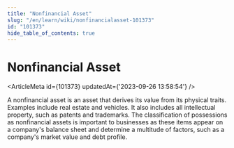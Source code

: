 ```yaml
---
title: "Nonfinancial Asset"
slug: "/en/learn/wiki/nonfinancialasset-101373"
id: "101373"
hide_table_of_contents: true
---
```



# Nonfinancial Asset

<ArticleMeta id={101373} updatedAt={'2023-09-26 13:58:54'} />
<div className='border-solid border-b border-t-0 my-4 border-[var(--ifm-color-gray-300)]' />

A nonfinancial asset is an asset that derives its value from its physical traits. Examples include real estate and vehicles. It also includes all intellectual property, such as patents and trademarks. The classification of possessions as nonfinancial assets is important to businesses as these items appear on a company's balance sheet and determine a multitude of factors, such as a company's market value and debt profile.
